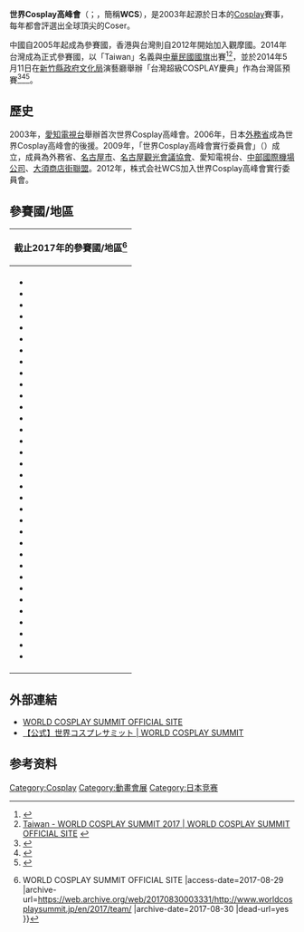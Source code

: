 {{multiple issues|
{{Request translation|ja|en}}
{{Expand|time=2014-08-01T08:12:36+00:00}}
{{地區中心|area=大中華及日本}}
}}
'''世界Cosplay高峰會'''（{{lang-ja|世界コスプレサミット}}；{{lang-en|World Cosplay Summit}}，簡稱'''WCS'''），是2003年起源於日本的[[Cosplay|Cosplay]]賽事，每年都會評選出全球頂尖的Coser。

中國自2005年起成為參賽國，香港與台灣則自2012年開始加入觀摩國。2014年台灣成為正式參賽國，以「Taiwan」名義與[[中華民國國旗|中華民國國旗]]出賽<ref>{{cite news|author=阿Lu|title=2014WCS世界Cosplay高峰會 台灣升格正式參賽國確定！|url=http://gnn.gamer.com.tw/5/89265.html|accessdate=2014-07-30|newspaper=[[巴哈姆特電玩資訊站|巴哈姆特電玩資訊站]]|date=2013-11-27|archive-date=2017-08-30|archive-url=https://web.archive.org/web/20170830005929/https://gnn.gamer.com.tw/5/89265.html}}</ref><ref>[http://www.worldcosplaysummit.jp/en/2017/team/tw.html Taiwan - WORLD COSPLAY SUMMIT 2017 | WORLD COSPLAY SUMMIT OFFICIAL SITE] {{Wayback|url=http://www.worldcosplaysummit.jp/en/2017/team/tw.html |date=20170829203538 }}{{en}}</ref>，並於2014年5月11日在[[新竹縣政府文化局|新竹縣政府文化局]]演藝廳舉辦「台灣超級COSPLAY慶典」作為台灣區預賽<ref>{{cite news|author=黃韻文|title=台灣首度參加世界大賽 人氣COSER搶先看|url=http://www.appledaily.com.tw/appledaily/article/supplement/20140407/35748977/|accessdate=2014-07-30|newspaper=[[台灣蘋果日報|台灣蘋果日報]]|date=2014-04-07|archive-date=2017-08-29|archive-url=https://web.archive.org/web/20170829202813/http://www.appledaily.com.tw/appledaily/article/supplement/20140407/35748977/}}</ref><ref>{{cite news|author=王榮貴|title=台灣超級COSPLAY冠軍出爐 宇宙騎士出征世界大賽|url=http://www.nownews.com/n/2014/05/12/1228957|accessdate=2014-07-30|newspaper=[[今日新聞網|今日新聞網]]|date=2014-05-12|archive-date=2014-08-10|archive-url=https://web.archive.org/web/20140810020741/http://www.nownews.com/n/2014/05/12/1228957}}</ref><ref>{{cite news|author=管婺媛、魯鋼駿|title=宇宙騎士夫妻檔 勇闖COSPLAY高峰會|url=http://www.chinatimes.com/newspapers/20140512000366-260115|accessdate=2014-07-30|newspaper=[[中國時報|中國時報]]|date=2014-05-12|archive-date=2018-10-03|archive-url=https://web.archive.org/web/20181003060744/http://www.chinatimes.com/newspapers/20140512000366-260115}}</ref>。

==歷史==
2003年，[[愛知電視台|愛知電視台]]舉辦首次世界Cosplay高峰會。2006年，日本[[日本外務省|外務省]]成為世界Cosplay高峰會的後援。2009年，「世界Cosplay高峰會實行委員會」（{{lang-ja|世界コスプレサミット実行委員会}}）成立，成員為外務省、[[名古屋市|名古屋市]]、[[名古屋觀光會議協會|名古屋觀光會議協會]]、愛知電視台、[[中部國際機場公司|中部國際機場公司]]、[[大須商店街聯盟|大須商店街聯盟]]。2012年，株式会社WCS加入世界Cosplay高峰會實行委員會。

==參賽國/地區==
{| class="wikitable collapsible" style="width:100%;"
|-
! 截止2017年的參賽國/地區<ref>{{Cite web |url=http://www.worldcosplaysummit.jp/en/2017/team/ |title=Introduction of each team 2017 - WORLD COSPLAY SUMMIT 2017 {{!}} WORLD COSPLAY SUMMIT OFFICIAL SITE |access-date=2017-08-29 |archive-url=https://web.archive.org/web/20170830003331/http://www.worldcosplaysummit.jp/en/2017/team/ |archive-date=2017-08-30 |dead-url=yes }}</ref>
|-
| {{div col|colwidth=17em|small=yes}}
* {{PRI}}
* {{MMR}}
* {{BEL}}
* {{CHL}}
* {{UAE}}
* {{IND}}
* {{SUI}}
* {{CAN}}
* {{SWE}}
* {{AUS}}
* {{BRA}}
* {{中国大陆}}
* {{GER}}
* {{DNK}}
* {{ESP}}
* {{FIN}}
* {{FRA}}
* {{UK}}
* {{IDN}}
* {{ITA}}
* {{JPN}}
* {{ROK}}
* {{MEX}}
* {{MYS}}
* {{NLD}}
* {{RUS}}
* {{SGP}}
* {{THA}}
* {{USA}}
* {{HKG}}
* {{TWN}}
* {{PHI}}
* {{VIE}}
* {{PRT}}
{{div col end}}
|}
</div>

== 外部連結 ==
* [http://www.worldcosplaysummit.jp/en/ WORLD COSPLAY SUMMIT OFFICIAL SITE] {{Wayback|url=http://www.worldcosplaysummit.jp/en/ |date=20220331012334 }}{{en}}
* [http://www.worldcosplaysummit.jp/ 【公式】世界コスプレサミット | WORLD COSPLAY SUMMIT] {{Wayback|url=http://www.worldcosplaysummit.jp/ |date=20220519083016 }}{{ja}}

==参考资料==
{{Reflist}}
{{扮裝}}
[[Category:Cosplay|Category:Cosplay]]
[[Category:動畫會展|Category:動畫會展]]
[[Category:日本竞赛|Category:日本竞赛]]